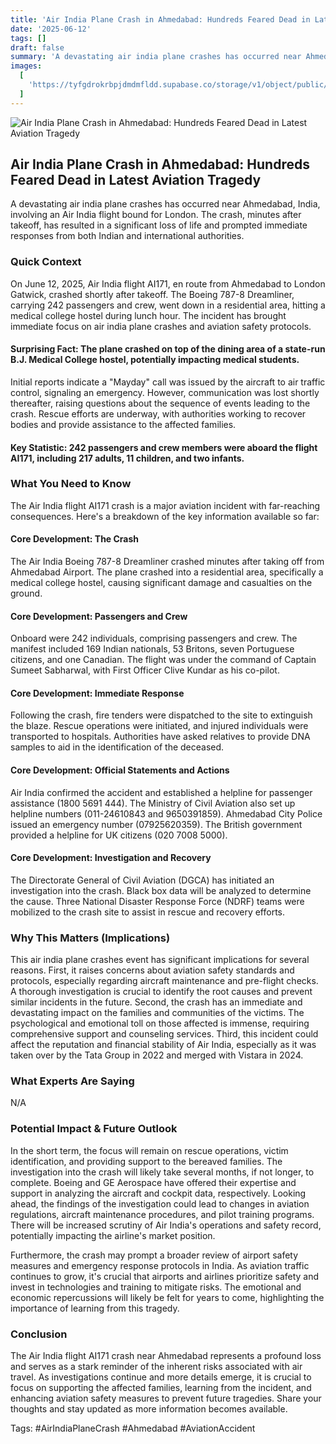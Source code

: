 ```yaml
---
title: 'Air India Plane Crash in Ahmedabad: Hundreds Feared Dead in Latest Aviation Tragedy'
date: '2025-06-12'
tags: []
draft: false
summary: 'A devastating air india plane crashes has occurred near Ahmedabad, India, involving an Air India flight bound for London. The crash, minutes after takeoff, has resulted in a significant loss of life and prompted immediate responses from both Indian and international authorities.'
images:
  [
    'https://tyfgdrokrbpjdmdmfldd.supabase.co/storage/v1/object/public/image/2025-06-12-12-04-37-525-04-00.jpg',
  ]
---
```


![Air India Plane Crash in Ahmedabad: Hundreds Feared Dead in Latest Aviation Tragedy](https://tyfgdrokrbpjdmdmfldd.supabase.co/storage/v1/object/public/image/2025-06-12-12-04-37-525-04-00.jpg)

## Air India Plane Crash in Ahmedabad: Hundreds Feared Dead in Latest Aviation Tragedy

A devastating air india plane crashes has occurred near Ahmedabad, India, involving an Air India flight bound for London. The crash, minutes after takeoff, has resulted in a significant loss of life and prompted immediate responses from both Indian and international authorities.

### Quick Context

On June 12, 2025, Air India flight AI171, en route from Ahmedabad to London Gatwick, crashed shortly after takeoff. The Boeing 787-8 Dreamliner, carrying 242 passengers and crew, went down in a residential area, hitting a medical college hostel during lunch hour. The incident has brought immediate focus on air india plane crashes and aviation safety protocols.

#### Surprising Fact: The plane crashed on top of the dining area of a state-run B.J. Medical College hostel, potentially impacting medical students.

Initial reports indicate a "Mayday" call was issued by the aircraft to air traffic control, signaling an emergency. However, communication was lost shortly thereafter, raising questions about the sequence of events leading to the crash. Rescue efforts are underway, with authorities working to recover bodies and provide assistance to the affected families.

#### Key Statistic: 242 passengers and crew members were aboard the flight AI171, including 217 adults, 11 children, and two infants.

### What You Need to Know

The Air India flight AI171 crash is a major aviation incident with far-reaching consequences. Here's a breakdown of the key information available so far:

#### Core Development: The Crash

The Air India Boeing 787-8 Dreamliner crashed minutes after taking off from Ahmedabad Airport. The plane crashed into a residential area, specifically a medical college hostel, causing significant damage and casualties on the ground.

#### Core Development: Passengers and Crew

Onboard were 242 individuals, comprising passengers and crew. The manifest included 169 Indian nationals, 53 Britons, seven Portuguese citizens, and one Canadian. The flight was under the command of Captain Sumeet Sabharwal, with First Officer Clive Kundar as his co-pilot.

#### Core Development: Immediate Response

Following the crash, fire tenders were dispatched to the site to extinguish the blaze. Rescue operations were initiated, and injured individuals were transported to hospitals. Authorities have asked relatives to provide DNA samples to aid in the identification of the deceased.

#### Core Development: Official Statements and Actions

Air India confirmed the accident and established a helpline for passenger assistance (1800 5691 444). The Ministry of Civil Aviation also set up helpline numbers (011-24610843 and 9650391859). Ahmedabad City Police issued an emergency number (07925620359). The British government provided a helpline for UK citizens (020 7008 5000).

#### Core Development: Investigation and Recovery

The Directorate General of Civil Aviation (DGCA) has initiated an investigation into the crash. Black box data will be analyzed to determine the cause. Three National Disaster Response Force (NDRF) teams were mobilized to the crash site to assist in rescue and recovery efforts.

### Why This Matters (Implications)

This air india plane crashes event has significant implications for several reasons. First, it raises concerns about aviation safety standards and protocols, especially regarding aircraft maintenance and pre-flight checks. A thorough investigation is crucial to identify the root causes and prevent similar incidents in the future. Second, the crash has an immediate and devastating impact on the families and communities of the victims. The psychological and emotional toll on those affected is immense, requiring comprehensive support and counseling services. Third, this incident could affect the reputation and financial stability of Air India, especially as it was taken over by the Tata Group in 2022 and merged with Vistara in 2024.

### What Experts Are Saying

N/A

### Potential Impact & Future Outlook

In the short term, the focus will remain on rescue operations, victim identification, and providing support to the bereaved families. The investigation into the crash will likely take several months, if not longer, to complete. Boeing and GE Aerospace have offered their expertise and support in analyzing the aircraft and cockpit data, respectively.
Looking ahead, the findings of the investigation could lead to changes in aviation regulations, aircraft maintenance procedures, and pilot training programs. There will be increased scrutiny of Air India's operations and safety record, potentially impacting the airline's market position.

Furthermore, the crash may prompt a broader review of airport safety measures and emergency response protocols in India. As aviation traffic continues to grow, it's crucial that airports and airlines prioritize safety and invest in technologies and training to mitigate risks. The emotional and economic repercussions will likely be felt for years to come, highlighting the importance of learning from this tragedy.

### Conclusion

The Air India flight AI171 crash near Ahmedabad represents a profound loss and serves as a stark reminder of the inherent risks associated with air travel. As investigations continue and more details emerge, it is crucial to focus on supporting the affected families, learning from the incident, and enhancing aviation safety measures to prevent future tragedies. Share your thoughts and stay updated as more information becomes available.

Tags: #AirIndiaPlaneCrash #Ahmedabad #AviationAccident
